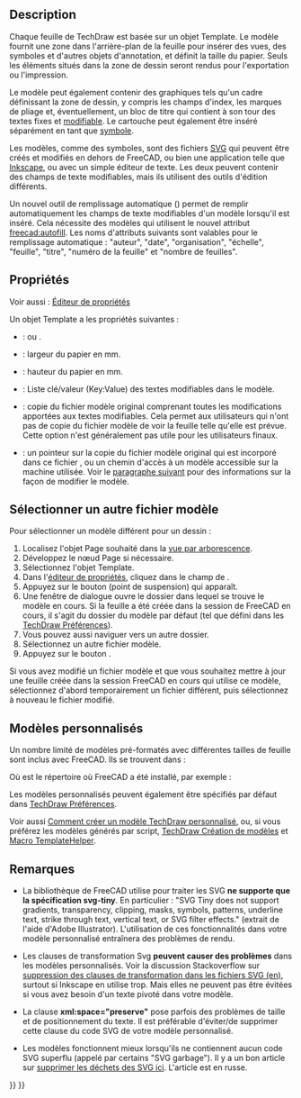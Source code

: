 <languages/>

{{Docnav/fr
|[[TechDraw_LineGroup/fr|Groupes de lignes]]
|[[TechDraw_Hatching/fr|Hachures]]
|[[TechDraw_Workbench/fr|Atelier TechDraw]]
|IconL=
|IconR=
|IconC=Workbench_TechDraw.svg
}}

{{TOCright}}

<span id="Description"></span>
==Description==

Chaque feuille de TechDraw est basée sur un objet Template. Le modèle fournit une zone dans l'arrière-plan de la feuille pour insérer des vues, des symboles et d'autres objets d'annotation, et définit la taille du papier. Seuls les éléments situés dans la zone de dessin seront rendus pour l'exportation ou l'impression.

Le modèle peut également contenir des graphiques tels qu'un cadre définissant la zone de dessin, y compris les champs d'index, les marques de pliage et, éventuellement, un bloc de titre qui contient à son tour des textes fixes et [[Svg_Namespace/fr#freecad:editable|modifiable]]. Le cartouche peut également être inséré séparément en tant que [[TechDraw_Symbol/fr|symbole]].

Les modèles, comme des symboles, sont des fichiers [[SVG/fr|SVG]] qui peuvent être créés et modifiés en dehors de FreeCAD, ou bien une application telle que [https://fr.wikipedia.org/wiki/Inkscape Inkscape], ou avec un simple éditeur de texte. Les deux peuvent contenir des champs de texte modifiables, mais ils utilisent des outils d'édition différents.

Un nouvel outil de remplissage automatique ({{Version/fr|1.0}}) permet de remplir automatiquement les champs de texte modifiables d'un modèle lorsqu'il est inséré. Cela nécessite des modèles qui utilisent le nouvel attribut [[Svg_Namespace/fr#freecad:autofill|freecad:autofill]]. Les noms d'attributs suivants sont valables pour le remplissage automatique :  "auteur", "date", "organisation", "échelle", "feuille", "titre", "numéro de la feuille" et "nombre de feuilles".

<span id="Properties"></span>
== Propriétés ==

Voir aussi : [[Property_editor/fr|Éditeur de propriétés]]

Un objet Template a les propriétés suivantes :

{{TitleProperty|Base}}

* {{PropertyData|Orientation|Enumeration}} : {{Value|Portrait}} ou {{Value|Landscape}}.

{{TitleProperty|Page Properties}}

* {{PropertyData|Width|Length}} : largeur du papier en mm.
* {{PropertyData|Height|Length}} : hauteur du papier en mm.
* {{PropertyData|Editable Texts|Map|Hidden}} : Liste clé/valeur (Key:Value) des textes modifiables dans le modèle.

{{TitleProperty|Template}}

* {{PropertyData|Page Result|FileIncluded}} : copie du fichier modèle original comprenant toutes les modifications apportées aux textes modifiables. Cela permet aux utilisateurs qui n'ont pas de copie du fichier modèle de voir la feuille telle qu'elle est prévue. Cette option n'est généralement pas utile pour les utilisateurs finaux.
* {{PropertyData|Template|File}} : un pointeur sur la copie du fichier modèle original qui est incorporé dans ce fichier {{FileName|*.FCStd}}, ou un chemin d'accès à un modèle accessible sur la machine utilisée. Voir le [[#Sélectionner_un_autre_fichier_modèle|paragraphe suivant]] pour des informations sur la façon de modifier le modèle.

<span id="Select_a_different_template_file"></span>
== Sélectionner un autre fichier modèle ==

Pour sélectionner un modèle différent pour un dessin :
# Localisez l'objet Page souhaité dans la [[Tree_view/fr|vue par arborescence]].
# Développez le nœud Page si nécessaire.
# Sélectionnez l'objet Template.
# Dans l'[[Property_editor/fr|éditeur de propriétés]], cliquez dans le champ de {{PropertyData|Template}}.
# Appuyez sur le bouton {{Button|...}} (point de suspension) qui apparaît.
# Une fenêtre de dialogue ouvre le dossier dans lequel se trouve le modèle en cours. Si la feuille a été créée dans la session de FreeCAD en cours, il s'agit du dossier du modèle par défaut (tel que défini dans les [[TechDraw_Preferences/fr#Fichiers|TechDraw Préférences]]).
# Vous pouvez aussi naviguer vers un autre dossier.
# Sélectionnez un autre fichier modèle.
# Appuyez sur le bouton {{Button|OK}}.

Si vous avez modifié un fichier modèle et que vous souhaitez mettre à jour une feuille créée dans la session FreeCAD en cours qui utilise ce modèle, sélectionnez d'abord temporairement un fichier différent, puis sélectionnez à nouveau le fichier modifié.

<span id="Custom_Templates"></span>
==Modèles personnalisés==

Un nombre limité de modèles pré-formatés avec différentes tailles de feuille sont inclus avec FreeCAD. Ils se trouvent dans :

{{Code|code=
$INSTALL_DIR/Mod/TechDraw/Templates/
}}

Où {{incode|$INSTALL_DIR}} est le répertoire où FreeCAD a été installé, par exemple :

{{Code|code=
/usr/share/freecad/Mod/TechDraw/Templates/
}}

Les modèles personnalisés peuvent également être spécifiés par défaut dans [[TechDraw_Preferences/fr|TechDraw Préférences]].

Voir aussi [[TechDraw_TemplateHowTo/fr|Comment créer un modèle TechDraw personnalisé]], ou, si vous préférez les modèles générés par script, [[TechDraw_TemplateGenerator/fr|TechDraw Création de modèles]] et [[Macro_TemplateHelper/fr|Macro TemplateHelper]].

<span id="Notes"></span>
== Remarques ==

* La bibliothèque de FreeCAD utilise pour traiter les SVG '''ne supporte que la spécification svg-tiny'''. En particulier : "SVG Tiny does not support gradients, transparency, clipping, masks, symbols, patterns, underline text, strike through text, vertical text, or SVG filter effects." (extrait de l'aide d'Adobe Illustrator). L'utilisation de ces fonctionnalités dans votre modèle personnalisé entraînera des problèmes de rendu.

* Les clauses de transformation Svg '''peuvent causer des problèmes''' dans les modèles personnalisés. Voir la discussion Stackoverflow sur [https://stackoverflow.com/questions/13329125/removing-transforms-in-svg-files suppression des clauses de transformation dans les fichiers SVG (en)], surtout si Inkscape en utilise trop. Mais elles ne peuvent pas être évitées si vous avez besoin d'un texte pivoté dans votre modèle.

* La clause '''xml:space="preserve"''' pose parfois des problèmes de taille et de positionnement du texte. Il est préférable d'éviter/de supprimer cette clause du code SVG de votre modèle personnalisé.

* Les modèles fonctionnent mieux lorsqu'ils ne contiennent aucun code SVG superflu (appelé par certains "SVG garbage"). Il y a un bon article sur [https://freecad-gost.ru/news/gost-templates-techdraw-09-01-2020/ supprimer les déchets des SVG ici]. L'article est en russe.


{{Docnav/fr
|[[TechDraw_LineGroup/fr|Groupes de lignes]]
|[[TechDraw_Hatching/fr|Hachures]]
|[[TechDraw_Workbench/fr|Atelier TechDraw]]
|IconL=
|IconR=
|IconC=Workbench_TechDraw.svg
}}

{{TechDraw Tools navi{{#translation:}}}}
{{Userdocnavi{{#translation:}}}}